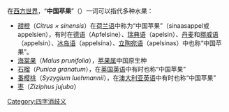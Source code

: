 在[[西方世界|西方世界]]，“'''中国苹果'''”（{{lang-en|Chinese apple}}）一词可以指代多种水果：

*[[甜橙|甜橙]]（''Citrus × sinensis''）在[[荷兰语|荷兰语]]中称为“中国苹果”（sinaasappel或appelsien），有时在[[德语|德语]]（Apfelsine）、[[瑞典语|瑞典语]]（apelsin）、[[丹麦语|丹麦]]和[[挪威语|挪威语]]（appelsin）、[[冰岛语|冰岛语]]（appelsína）、[[立陶宛语|立陶宛语]]（apelsinas）中也称“中国苹果”。
*[[楸子|海棠果]]（''Malus prunifolia''），[[苹果属|苹果属]]中国原生种
*[[石榴|石榴]]（''Punica granatum''），在[[英国英语|英国英语]]中有时也称“中国苹果”
*[[番樱桃|番樱桃]]（''Syzygium luehmannii''），在[[澳大利亚英语|澳大利亚英语]]中有时也称“中国苹果”
*[[枣|枣]]（''Ziziphus jujuba''）

{{消歧义}}
[[Category:四字消歧义|Category:四字消歧义]]
